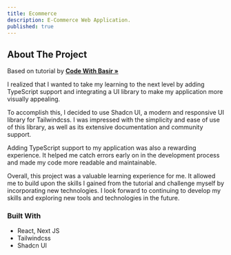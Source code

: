 ```yaml
---
title: Ecommerce
description: E-Commerce Web Application.
published: true
---
```


## About The Project

Based on tutorial by <a target="_blank" href="https://www.youtube.com/@CodingwithBasir"><strong> Code With Basir » </strong></a>

I realized that I wanted to take my learning to the next level by adding TypeScript support and integrating a UI library to make my application more visually appealing.

To accomplish this, I decided to use Shadcn UI, a modern and responsive UI library for Tailwindcss. I was impressed with the simplicity and ease of use of this library, as well as its extensive documentation and community support.

Adding TypeScript support to my application was also a rewarding experience. It helped me catch errors early on in the development process and made my code more readable and maintainable.

Overall, this project was a valuable learning experience for me. It allowed me to build upon the skills I gained from the tutorial and challenge myself by incorporating new technologies. I look forward to continuing to develop my skills and exploring new tools and technologies in the future.

### Built With

- React, Next JS
- Tailwindcss
- Shadcn UI
